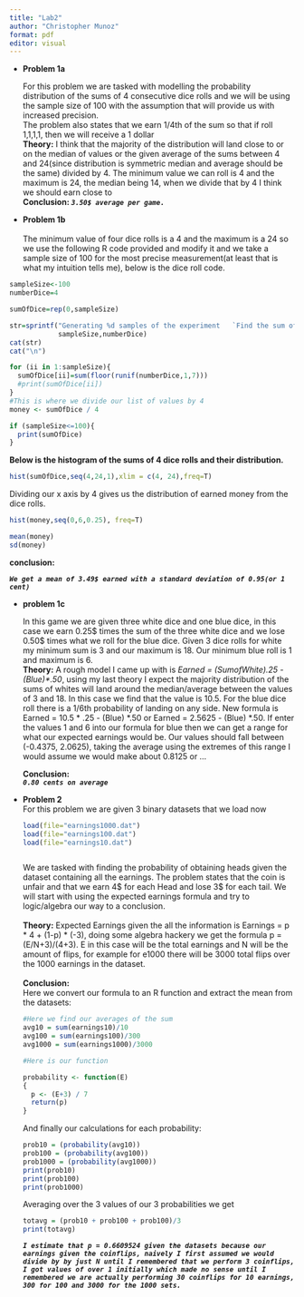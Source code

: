 ```yaml
---
title: "Lab2"
author: "Christopher Munoz"
format: pdf
editor: visual
---
```


-   **Problem 1a**

    For this problem we are tasked with modelling the probability distribution of the sums of 4 consecutive dice rolls and we will be using the sample size of 100 with the assumption that will provide us with increased precision.\
    The problem also states that we earn 1/4th of the sum so that if roll 1,1,1,1, then we will receive a 1 dollar\
    **Theory:** I think that the majority of the distribution will land close to or on the median of values or the given average of the sums between 4 and 24(since distribution is symmetric median and average should be the same) divided by 4. The minimum value we can roll is 4 and the maximum is 24, the median being 14, when we divide that by 4 I think we should earn close to\
    **Conclusion: *`3.50$ average per game.`***

-   **Problem 1b**\
    \
    The minimum value of four dice rolls is a 4 and the maximum is a 24 so we use the following R code provided and modify it and we take a sample size of 100 for the most precise measurement(at least that is what my intuition tells me), below is the dice roll code.

```r
sampleSize<-100
numberDice=4

sumOfDice=rep(0,sampleSize)

str=sprintf("Generating %d samples of the experiment   `Find the sum of %d dice':  ",
            sampleSize,numberDice)
cat(str)
cat("\n")

for (ii in 1:sampleSize){
  sumOfDice[ii]=sum(floor(runif(numberDice,1,7)))
  #print(sumOfDice[ii])
}
#This is where we divide our list of values by 4
money <- sumOfDice / 4

if (sampleSize<=100){
  print(sumOfDice)
}
```

**Below is the histogram of the sums of 4 dice rolls and their distribution.**

```r
hist(sumOfDice,seq(4,24,1),xlim = c(4, 24),freq=T)
```

Dividing our x axis by 4 gives us the distribution of earned money from the dice rolls.

```r
hist(money,seq(0,6,0.25), freq=T)
```

```r
mean(money)
sd(money)
```

**conclusion:**

***`We get a mean of 3.49$ earned with a standard deviation of 0.95(or 1 cent)`***

-   **problem 1c**

    In this game we are given three white dice and one blue dice, in this case we earn 0.25\$ times the sum of the three white dice and we lose 0.50\$ times what we roll for the blue dice. Given 3 dice rolls for white my minimum sum is 3 and our maximum is 18. Our minimum blue roll is 1 and maximum is 6.\
    **Theory:** A rough model I came up with is *Earned = (SumofWhite).25 - (Blue)\*.50*, using my last theory I expect the majority distribution of the sums of whites will land around the median/average between the values of 3 and 18. In this case we find that the value is 10.5. For the blue dice roll there is a 1/6th probability of landing on any side. New formula is Earned = 10.5 \* .25 - (Blue) \*.50 or Earned = 2.5625 - (Blue) \*.50. If enter the values 1 and 6 into our formula for blue then we can get a range for what our expected earnings would be. Our values should fall between (-0.4375, 2.0625), taking the average using the extremes of this range I would assume we would make about 0.8125 or ...

    **Conclusion:**\
    ***`0.80 cents on average`***

-   **Problem 2\
    **For this problem we are given 3 binary datasets that we load now

    ```r
    load(file="earnings1000.dat")
    load(file="earnings100.dat")
    load(file="earnings10.dat")



    ```

    We are tasked with finding the probability of obtaining heads given the dataset containing all the earnings. The problem states that the coin is unfair and that we earn 4\$ for each Head and lose 3\$ for each tail. We will start with using the expected earnings formula and try to logic/algebra our way to a conclusion.\
    \
    **Theory:** Expected Earnings given the all the information is Earnings = p \* 4 + (1-p) \* (-3), doing some algebra hackery we get the formula p = (E/N+3)/(4+3). E in this case will be the total earnings and N will be the amount of flips, for example for e1000 there will be 3000 total flips over the 1000 earnings in the dataset.\
    **\
    Conclusion:\
    **Here we convert our formula to an R function and extract the mean from the datasets:

    ```r
    #Here we find our averages of the sum
    avg10 = sum(earnings10)/10
    avg100 = sum(earnings100)/300
    avg1000 = sum(earnings1000)/3000

    #Here is our function

    probability <- function(E)
    {
      p <- (E+3) / 7
      return(p)
    }

    ```

    And finally our calculations for each probability:

    ```r
    prob10 = (probability(avg10))
    prob100 = (probability(avg100))
    prob1000 = (probability(avg1000))
    print(prob10)
    print(prob100)
    print(prob1000)
    ```

    Averaging over the 3 values of our 3 probabilities we get

    ```r
    totavg = (prob10 + prob100 + prob100)/3
    print(totavg)
    ```

    ***`I estimate that p = 0.6609524 given the datasets because our earnings given the coinflips, naively I first assumed we would divide by by just N until I remembered that we perform 3 coinflips, I got values of over 1 initially which made no sense until I remembered we are actually performing 30 coinflips for 10 earnings, 300 for 100 and 3000 for the 1000 sets.`***
